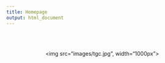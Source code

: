 ```yaml
---
title: Homepage
output: html_document
---
```


<br>
</br>

<center><img src="images/tgc.jpg", width="1000px"></center>





